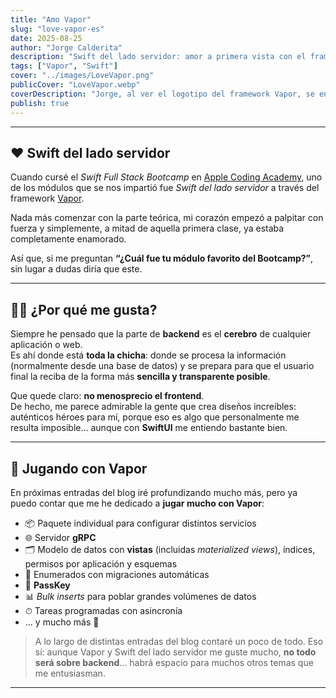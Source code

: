 ```yaml
---
title: "Amo Vapor"
slug: "love-vapor-es"
date: 2025-08-25
author: "Jorge Calderita"
description: "Swift del lado servidor: amor a primera vista con el framework Vapor durante el Swift Full Stack Bootcamp."
tags: ["Vapor", "Swift"]
cover: "../images/LoveVapor.png"
publicCover: "LoveVapor.webp"
coverDescription: "Jorge, al ver el logotipo del framework Vapor, se enamora a primera vista: ojos de corazón y varios corazones flotando alrededor."
publish: true
---
```

---

## ❤️ Swift del lado servidor

Cuando cursé el *Swift Full Stack Bootcamp* en [Apple Coding Academy](https://acoding.academy), uno de los módulos que se nos impartió fue *Swift del lado servidor* a través del framework [Vapor](https://vapor.codes).

Nada más comenzar con la parte teórica, mi corazón empezó a palpitar con fuerza y simplemente, a mitad de aquella primera clase, ya estaba completamente enamorado.

Así que, si me preguntan **“¿Cuál fue tu módulo favorito del Bootcamp?”**, sin lugar a dudas diría que este.

---

## 👍🏻 ¿Por qué me gusta?

Siempre he pensado que la parte de **backend** es el **cerebro** de cualquier aplicación o web.  
Es ahí donde está **toda la chicha**: donde se procesa la información (normalmente desde una base de datos) y se prepara para que el usuario final la reciba de la forma más **sencilla y transparente posible**.

Que quede claro: **no menosprecio el frontend**.  
De hecho, me parece admirable la gente que crea diseños increíbles: auténticos héroes para mí, porque eso es algo que personalmente me resulta imposible… aunque con **SwiftUI** me entiendo bastante bien.

---

## 🧸 Jugando con Vapor

En próximas entradas del blog iré profundizando mucho más, pero ya puedo contar que me he dedicado a **jugar mucho con Vapor**:

- 📦 Paquete individual para configurar distintos servicios  
- 🌐 Servidor **gRPC**  
- 🗂 Modelo de datos con **vistas** (incluidas *materialized views*), índices, permisos por aplicación y esquemas  
- 🧮 Enumerados con migraciones automáticas  
- 🔑 **PassKey**  
- 📊 *Bulk inserts* para poblar grandes volúmenes de datos  
- ⏱ Tareas programadas con asincronía  
- … y mucho más 🚀

> A lo largo de distintas entradas del blog contaré un poco de todo.
Eso sí: aunque Vapor y Swift del lado servidor me guste mucho, **no todo será sobre backend**… habrá espacio para muchos otros temas que me entusiasman.

---